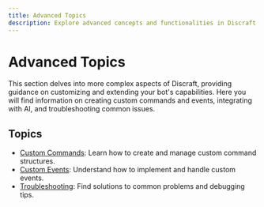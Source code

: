 ```yaml
---
title: Advanced Topics
description: Explore advanced concepts and functionalities in Discraft.
---
```


# Advanced Topics

This section delves into more complex aspects of Discraft, providing guidance on customizing and extending your bot's capabilities. Here you will find information on creating custom commands and events, integrating with AI, and troubleshooting common issues.

## Topics

- [Custom Commands](/docs/advanced-topics/custom-commands): Learn how to create and manage custom command structures.
- [Custom Events](/docs/advanced-topics/custom-events): Understand how to implement and handle custom events.
- [Troubleshooting](/docs/advanced-topics/troubleshooting): Find solutions to common problems and debugging tips.
